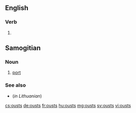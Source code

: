 ==English==

===Verb===
{{head|en}}

# {{en-third-person singular of|oust}}

==Samogitian==

===Noun===
{{sgs-noun|m}}
# [[port]]

===See also===
* {{l|lt|uostas}} (''in Lithuanian'')

[[cs:ousts]]
[[de:ousts]]
[[fr:ousts]]
[[hu:ousts]]
[[mg:ousts]]
[[sv:ousts]]
[[vi:ousts]]